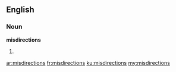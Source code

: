 ==English==
===Noun===
'''misdirections'''

#{{plural of|[[misdirection]]}}

[[ar:misdirections]]
[[fr:misdirections]]
[[ku:misdirections]]
[[my:misdirections]]